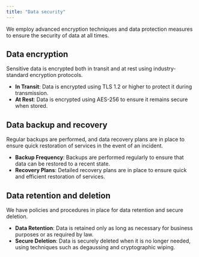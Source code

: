 ```yaml
---
title: "Data security"
---
```


We employ advanced encryption techniques and data protection measures to ensure
the security of data at all times.

## Data encryption

Sensitive data is encrypted both in transit and at rest using industry-standard
encryption protocols.

- **In Transit**: Data is encrypted using TLS 1.2 or higher to protect it during
  transmission.
- **At Rest**: Data is encrypted using AES-256 to ensure it remains secure when
  stored.

## Data backup and recovery

Regular backups are performed, and data recovery plans are in place to ensure
quick restoration of services in the event of an incident.

- **Backup Frequency**: Backups are performed regularly to ensure that data can
  be restored to a recent state.
- **Recovery Plans**: Detailed recovery plans are in place to ensure quick and
  efficient restoration of services.

## Data retention and deletion

We have policies and procedures in place for data retention and secure deletion.

- **Data Retention**: Data is retained only as long as necessary for business
  purposes or as required by law.
- **Secure Deletion**: Data is securely deleted when it is no longer needed,
  using techniques such as degaussing and cryptographic wiping.
